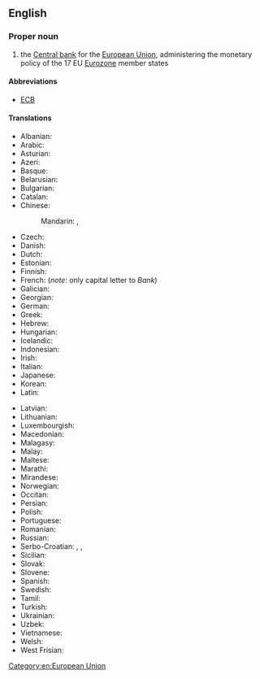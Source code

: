 ==English==
{{wikipedia}}

===Proper noun===
{{en-proper noun|head=[[European]] [[central|Central]] [[bank|Bank]]}}

# the [[central bank|Central bank]] for the [[European Union]], administering the monetary policy of the 17 EU [[Eurozone]] member states

====Abbreviations====
* [[ECB]]

====Translations====
{{trans-top|central bank for the European Union}}
* Albanian: {{t|sq|Banka Qendrore Evropiane|f}}
* Arabic: {{t|ar|اَلْبَنْك اَلْمَرْكَزِيّ اَلْأُورُوبِّيّ|m|tr=al-bank al-markaziyy al-ʾurubbiyy}}
* Asturian: {{t|ast|Bancu Central Européu|m}}
* Azeri: {{t|az|Avropa Mərkəzi Bankı}}
* Basque: {{t|eu|Europako Banku Zentrala}}
* Belarusian: {{t|be|Еўрапейскі цэнтральны банк|m|sc=Cyrl}}
* Bulgarian: {{t|bg|Европейска централна банка|f|sc=Cyrl}}
* Catalan: {{t|ca|Banc Central Europeu|m}}
* Chinese:
*: Mandarin: {{t+|cmn|欧洲中央银行|sc=Hani}}, {{t+|cmn|歐洲中央銀行|tr=Ōuzhōu Zhōngyāng Yínháng|sc=Hani}}
* Czech: {{t|cs|Evropská centrální banka|f}}
* Danish: {{t|da|Den Europæiske Centralbank}}
* Dutch: {{t+|nl|Europese Centrale Bank}}
* Estonian: {{t|et|Euroopa Keskpank}}
* Finnish: {{t|fi|Euroopan keskuspankki}}
* French: {{t|fr|Banque centrale européenne|f}} (''note'': only capital letter to ''Bank'')
* Galician: {{t|gl|Banco Central Europeo|m}}
* Georgian: {{t|ka|ევროპის ცენტრალური ბანკი}}
* German: {{t+|de|Europäische Zentralbank|f}}
* Greek: {{t|el|Ευρωπαϊκή Κεντρική Τράπεζα|f}}
* Hebrew: {{t|he|הבנק המרכזי האירופי|m|sc=Hebr}}
* Hungarian: {{t|hu|Európai Központi Bank}}
* Icelandic: {{t|is|Seðlabanki Evrópu}}
* Indonesian: {{t|id|Bank Sentral Eropa}}
* Irish: {{t|ga|Banc Ceannais Eorpach|m}}
* Italian: {{t+|it|Banca Centrale Europea|f}}
* Japanese: {{t|ja|欧州中央銀行|tr=Ōshū Chūō Ginkō|sc=Jpan}}
* Korean: {{t|ko|유럽 중앙은행|sc=Kore}}
* Latin: {{t|la|Argentaria primaria Europaea|f}}
{{trans-mid}}
* Latvian: {{t|lv|Eiropas Centrālā banka|f}}
* Lithuanian: {{t|lt|Europos Centrinis Bankas|m}}
* Luxembourgish: {{t|lb|Europäesch Zentralbank}}
* Macedonian: {{t|mk|Европска централна банка|f|sc=Cyrl}}
* Malagasy: {{t|mg|Banky Foibe Eoropeana}}
* Malay: {{t|ms|Bank Pusat Eropah}}
* Maltese: {{t|mt|Bank Ċentrali Ewropew}}
* Marathi: {{t|mr|युरोपियन मध्यवर्ती बँक|sc=Deva}}
* Mirandese: {{t|mwl|Banco Central Ouropeu|m}}
* Norwegian: {{t|no|Den europeiske sentralbank|m}}
* Occitan: {{t|oc|Banca Centrala Europèa|f}}
* Persian: {{t|fa|بانک مرکزی اروپا|sc=fa-Arab}}
* Polish: {{t|pl|Europejski Bank Centralny|m-in}}
* Portuguese: {{t|pt|Banco Central Europeu|m}}
* Romanian: {{t|ro|Banca Centrală Europeană|f}}
* Russian: {{t|ru|Европе́йский центра́льный банк|m}}
* Serbo-Croatian: {{t|sh|Europska središnja banka|f}}, {{t|sh|Еуропска средишња банка|f|sc=Cyrl}}, {{t|sh|Evropska centralna banka|f}}
* Sicilian: {{t|scn|Banca Cintrali Europea|f}}
* Slovak: {{t|sk|Európska centrálna banka|f}}
* Slovene: {{t|sl|Evropska centralna banka|f}}
* Spanish: {{t|es|Banco Central Europeo|m}}
* Swedish: {{t|sv|Europeiska centralbanken}}
* Tamil: {{t|ta|ஐரோப்பிய நடுவண் வங்கி|sc=Taml}}
* Turkish: {{t+|tr|Avrupa Merkez Bankası}}
* Ukrainian: {{t|uk|Європейський центральний банк|m|sc=Cyrl}}
* Uzbek: {{t|uz|Yevropa markaziy banki}}
* Vietnamese: {{t|vi|Ngân hàng Trung ương Châu Âu}}
* Welsh: {{t|cy|Banc Canolog Ewrop}}
* West Frisian: {{t|fy|Jeropeeske Sintrale Bank}}
{{trans-bottom}}

[[Category:en:European Union]]